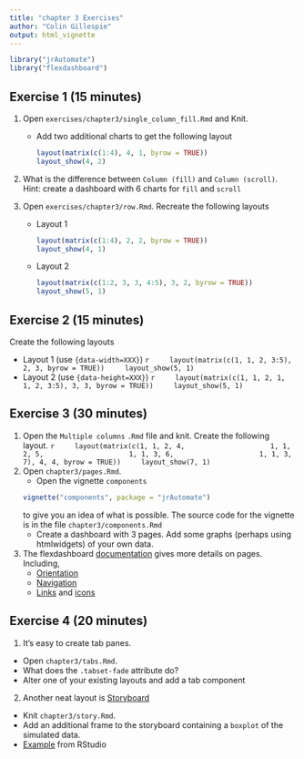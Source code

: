```yaml
---
title: "chapter 3 Exercises"
author: "Colin Gillespie"
output: html_vignette
---
```

<!--
%\VignetteEngine{knitr::rmarkdown}
%\VignetteIndexEntry{Chapter 3 Exercises}
-->

```r
library("jrAutomate")
library("flexdashboard")
```

## Exercise 1 (15 minutes)

1. Open `exercises/chapter3/single_column_fill.Rmd` and Knit. 
    * Add two additional charts to get the following layout
  
        ```r
        layout(matrix(c(1:4), 4, 1, byrow = TRUE))
        layout_show(4, 2)
        ```
1. What is the difference between `Column (fill)` and `Column (scroll)`. 
Hint: create a dashboard with $6$ charts for `fill` and `scroll`
    
1. Open `exercises/chapter3/row.Rmd`. Recreate the following layouts
    
    *  Layout 1
    
        ```r
        layout(matrix(c(1:4), 2, 2, byrow = TRUE))
        layout_show(4, 1)
        ```
    *  Layout 2
    
        ```r
        layout(matrix(c(1:2, 3, 3, 4:5), 3, 2, byrow = TRUE))
        layout_show(5, 1)
        ```

## Exercise 2 (15 minutes)
  
Create the following layouts

* Layout 1 (use `{data-width=XXX}`)
    ```r
    layout(matrix(c(1, 1, 2, 3:5), 2, 3, byrow = TRUE))
    layout_show(5, 1)
    ```
* Layout 2 (use `{data-height=XXX}`)
    ```r
    layout(matrix(c(1, 1, 2, 1, 1, 2, 3:5), 3, 3, byrow = TRUE))
    layout_show(5, 1)
    ```

## Exercise 3 (30 minutes)

1. Open the `Multiple columns` `.Rmd` file and knit. 
  Create the following layout.
    ```r
    layout(matrix(c(1, 1, 2, 4,
                    1, 1, 2, 5,
                    1, 1, 3, 6,
                    1, 1, 3, 7), 4, 4, byrow = TRUE))
    layout_show(7, 1)
    ```
1. Open `chapter3/pages.Rmd`. 
    * Open the vignette `components`
    ```r
    vignette("components", package = "jrAutomate")
    ```
    to give you an idea of what is possible. The source code for the vignette is in the file `chapter3/components.Rmd`
    *  Create a dashboard with $3$ pages. Add some graphs (perhaps using htmlwidgets) of your own data.
1. The flexdashboard [documentation](http://rmarkdown.rstudio.com/flexdashboard/using.html#multiple_pages)
  gives more details on pages. Including, 
    * [Orientation](http://rmarkdown.rstudio.com/flexdashboard/using.html#page_orientation)
    * [Navigation](http://rmarkdown.rstudio.com/flexdashboard/using.html#page_navigation)
    * [Links](http://rmarkdown.rstudio.com/flexdashboard/using.html#page_links) and [icons](http://rmarkdown.rstudio.com/flexdashboard/using.html#page_icons)
    
## Exercise 4 (20 minutes)

1. It's easy to create tab panes. 
  * Open `chapter3/tabs.Rmd`. 
  * What does the `.tabset-fade` attribute do?
  * Alter one of your existing layouts and add a tab component
2. Another neat layout is [Storyboard](http://rmarkdown.rstudio.com/flexdashboard/using.html#storyboards)
  * Knit `chapter3/story.Rmd`.
  * Add an additional frame to the storyboard containing a `boxplot` of the simulated data.
  * [Example](https://beta.rstudioconnect.com/jjallaire/htmlwidgets-showcase-storyboard/) from RStudio



